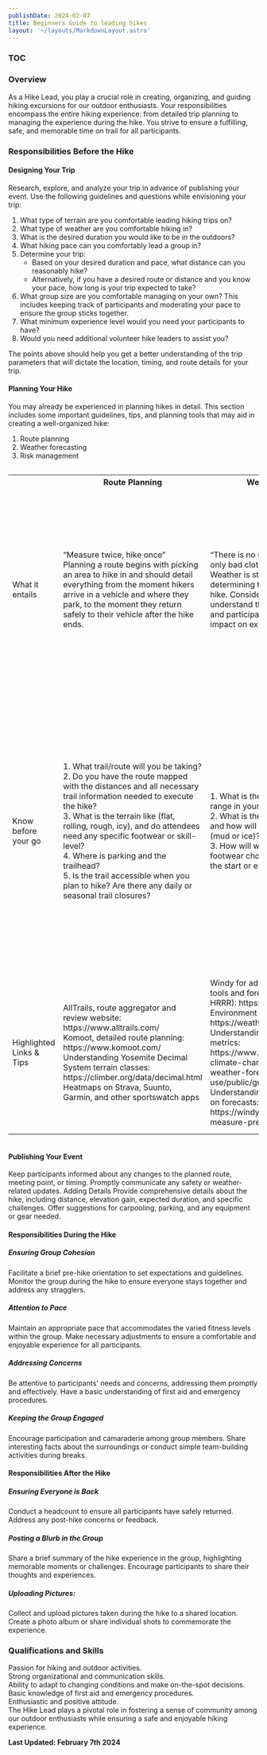```yaml
---
publishDate: 2024-02-07
title: Beginners Guide to leading hikes
layout: '~/layouts/MarkdownLayout.astro'
---
```


### TOC 

### Overview
As a Hike Lead, you play a crucial role in creating, organizing, and guiding hiking excursions for our outdoor enthusiasts. Your responsibilities encompass the entire hiking experience: from detailed trip planning to managing the experience during the hike. You strive to ensure a fulfilling, safe, and memorable time on trail for all participants.

### Responsibilities Before the Hike
#### Designing Your Trip
Research, explore, and analyze your trip in advance of publishing your event. Use the following guidelines and questions while envisioning your trip:
1. What type of terrain are you comfortable leading hiking trips on?
1. What type of weather are you comfortable hiking in?
1. What is the desired duration you would like to be in the outdoors?
1. What hiking pace can you comfortably lead a group in?
1. Determine your trip:
    * Based on your desired duration and pace, what distance can you reasonably hike?
    * Alternatively, if you have a desired route or distance and you know your pace, how long is your trip expected to take?
1. What group size are you comfortable managing on your own? This includes keeping track of participants and moderating your pace to ensure the group sticks together.
1. What minimum experience level would you need your participants to have?
1. Would you need additional volunteer hike leaders to assist you?

The points above should help you get a better understanding of the trip parameters that will dictate the location, timing, and route details for your trip.
#### Planning Your Hike
You may already be experienced in planning hikes in detail. This section includes some important guidelines, tips, and planning tools that may aid in creating a well-organized hike:
1. Route planning
1. Weather forecasting
1. Risk management

<div style="overflow-x:auto;">

<table>
    <tr>
        <th></th>
        <th>Route Planning</th>
        <th>Weather Forecasting</th>
        <th>Risk Management</th>
    </tr>
    <tr>
        <td>What it entails</td>
        <td>“Measure twice, hike once”<br />
        Planning a route begins with picking an area to hike in and should detail everything from the moment hikers arrive in a vehicle and where they park, to the moment they return safely to their vehicle after the hike ends.</td>
        <td>“There is no such thing as bad weather, only bad clothing”<br />
            Weather is still a key factor in determining the safety and fulfilment of a hike. Consider weather forecasts to understand the difficulty in accessing and participating in the hike, and also impact on experience.</td>
        <td>“Hope for the best but plan for the worst” <br />
            Risk management is a practice of assessing and planning solutions in advance to objective and subjective hazards on the trail.<br />
            <strong>Objective</strong> hazards are risk factors inherent to the trail environment, e.g. cliffs, fall-hazards, poison-ivy, wildlife, etc.<br />
            <strong>Subjective</strong> hazards are risk factors that are human-caused, e.g. overexertion, improper preparation for the environment, inadequate navigation aids, etc</td>
    </tr>
    <tr>
        <td>Know before your go</td>
        <td>1. What trail/route will you be taking?<br />2. Do you have the route mapped with the distances and all necessary trail information needed to execute the hike?<br />
            3. What is the terrain like (flat, rolling, rough, icy), and do attendees need any specific footwear or skill-level?<br />
            4. Where is parking and the trailhead?<br />
            5. Is the trail accessible when you plan to hike? Are there any daily or seasonal trail closures?</td>
        <td>1. What is the expected temperature range in your area?<br />
         2. What is the probability of precipitation and how will that impact route conditions (mud or ice)?<br />
         3. How will weather impact clothing and footwear choices?Will weather impact the start or end times for the hike?</td>
        <td>Will you have a means to call 911?<br />
        Do you or another attendee have certification, training, or awareness of general first-aid?<br />
Do you have a turnaround time, that you must turn back to your cars to avoid being caught in the dark or in inclement weather?<br />
Have you submitted a trip itinerary on the event page?<br />
Have you assessed the general skill level and preparedness of attendees at the start of the event?<br />
Do other attendees know how to navigate in your absence?<br />
Are people made aware of objective hazards on the trail and know how to avoid them?</td>
    </tr>
    <tr>
        <td>Highlighted Links & Tips</td>
        <td>AllTrails, route aggregator and review website: https://www.alltrails.com/<br />
Komoot, detailed route planning: https://www.komoot.com/ <br />
Understanding Yosemite Decimal System terrain classes: https://climber.org/data/decimal.html <br />
Heatmaps on Strava, Suunto, Garmin, and other sportswatch apps</td>
        <td>Windy for advanced weather forecasting tools and forecasting models (e.g. HRRR): https://www.windy.com/ <br />
Environment Canada: https://weather.gc.ca/<br />
Understanding weather forecasting metrics: https://www.canada.ca/en/environment-climate-change/services/types-weather-forecasts-use/public/guide/elements.html <br />
Understanding “Chance of Precipitation” on forecasts: https://windy.app/blog/how-do-we-measure-precipitation.html </td>
    <td>Check latest trail reviews on AllTrails for any reported hazards and trail conditions: https://www.alltrails.com/ <br />
Check any applicable websites for the conservation area and any bulletins or recommendations posted.<br />
Consider investing in general first-aid training, and advancing your training into wilderness first-aid.</td>
    </tr>
</table>
</div>

#### Publishing Your Event
Keep participants informed about any changes to the planned route, meeting point, or timing.
Promptly communicate any safety or weather-related updates.
Adding Details
Provide comprehensive details about the hike, including distance, elevation gain, expected duration, and specific challenges.
Offer suggestions for carpooling, parking, and any equipment or gear needed.


#### Responsibilities During the Hike
##### Ensuring Group Cohesion
Facilitate a brief pre-hike orientation to set expectations and guidelines.
Monitor the group during the hike to ensure everyone stays together and address any stragglers.
##### Attention to Pace
Maintain an appropriate pace that accommodates the varied fitness levels within the group.
Make necessary adjustments to ensure a comfortable and enjoyable experience for all participants.
##### Addressing Concerns
Be attentive to participants' needs and concerns, addressing them promptly and effectively.
Have a basic understanding of first aid and emergency procedures.
##### Keeping the Group Engaged
Encourage participation and camaraderie among group members.
Share interesting facts about the surroundings or conduct simple team-building activities during breaks.


#### Responsibilities After the Hike
##### Ensuring Everyone is Back
Conduct a headcount to ensure all participants have safely returned.
Address any post-hike concerns or feedback.
##### Posting a Blurb in the Group
Share a brief summary of the hike experience in the group, highlighting memorable moments or challenges.
Encourage participants to share their thoughts and experiences.
##### Uploading Pictures:
Collect and upload pictures taken during the hike to a shared location.
Create a photo album or share individual shots to commemorate the experience.


### Qualifications and Skills
Passion for hiking and outdoor activities.<br />
Strong organizational and communication skills.<br />
Ability to adapt to changing conditions and make on-the-spot decisions.<br />
Basic knowledge of first aid and emergency procedures.<br />
Enthusiastic and positive attitude.<br />
The Hike Lead plays a pivotal role in fostering a sense of community among our outdoor enthusiasts while ensuring a safe and enjoyable hiking experience.

<strong>Last Updated: February 7th 2024</strong>